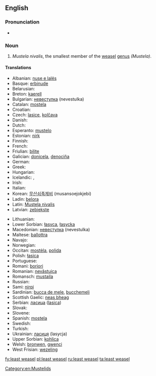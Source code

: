 ==English==

===Pronunciation===
* {{IPA|/ˈliːstˈwizəl/}}

===Noun===
{{wikipedia}}
{{en-noun|sg=[[least]] [[weasel]]}}

# ''Mustela nivalis'', the smallest member of the [[weasel]] [[genus]] ''(Mustela)''.

====Translations====
{{trans-top|Weasel}}
* Albanian: [[nuse e lalës]]
* Basque: [[erbinude]]
* Belarusian: {{t-|be|ласка|xs=Belarusian}}
* Breton: [[kaerell]]
* Bulgarian: [[невестулка]] (nevestulka)
* Catalan: [[mostela]]
* Croatian: {{t-|hr|lasica}}
* Czech: [[lasice]], [[kolčava]]
* Danish: {{t+|da|brud}}
* Dutch: {{t+|nl|wezel|m}}
* Esperanto: [[mustelo]]
* Estonian: [[nirk]]
* Finnish: {{t+|fi|lumikko}}
* French: {{t+|fr|belette|f}}
* Friulian: [[bilite]]
* Galician: [[donicela]], [[denociña]]
* German: {{t+|de|Wiesel|n}}
* Greek: {{t|el|νυφίτσα|f|tr=nyfítsa|sc=Grek}}
* Hungarian: {{t+|hu|menyét}}
* Icelandic: {{t+|is|hreysiköttur}}, {{t-|is|vesla}}
* Irish: {{t-|ga|bláthnaid ghallda|f}}
* Italian: {{t+|it|donnola|f}}
* Korean: [[무산쇠족제비]] (musansoejokjebi)
* Ladin: [[belora]]
* Latin: [[Mustela nivalis]] {{f}}
* Latvian: [[zebiekste]]
{{trans-mid}}
* Lithuanian: {{t-|lt|žebenkštis|xs=Lithuanian}}
* Lower Sorbian: [[łasyca]], [[łasycka]]
* Macedonian: [[невестулка]] (nevestulka)
* Maltese: [[ballottra]]
* Navajo: {{tø|nv|dlǫ́ʼii yázhí}}
* Norwegian: {{t-|no|snømus}}
* Occitan: [[mostèla]], [[polida]]
* Polish: [[łasica]] {{f}}
* Portuguese: {{t+|pt|doninha}}
* Romani: [[boriori]] {{f}}
* Romanian: [[nevăstuica]]
* Romansch: [[mustaila]]
* Russian: {{t+|ru|ласка|tr=laska|f}}
* Sami: [[nirpi]]
* Sardinian: [[bucca de mele]], [[bucchemeli]]
* Scottish Gaelic: [[neas bheag]]
* Serbian: [[ласица]] ([[lasica]])
* Slovak: {{t-|sk|lasica}}
* Slovene: {{t+|sl|podlasica}}
* Spanish: [[mostela]] {{f}}
* Swedish: {{t-|sv|vessla}}
* Turkish: {{t+|tr|gelincik}}
* Ukrainian: [[ласиця]] (lasycja)
* Upper Sorbian: [[kohlica]]
* Welsh: [[bronwen]], [[gwenci]]
* West Frisian: [[wezeling]]
{{trans-bottom}}

[[Category:en:Mustelids]]

[[fy:least weasel]]
[[pl:least weasel]]
[[ru:least weasel]]
[[ta:least weasel]]